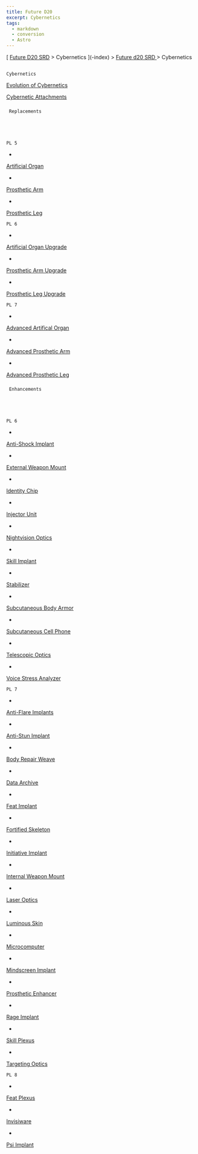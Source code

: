 ```yaml
---
title: Future D20
excerpt: Cybernetics
tags:
  - markdown
  - conversion
  - Astro
---
```







[
[Future D20 SRD]( / ) > Cybernetics
     ](-index)
     >
     [
      Future d20 SRD
     ](future-d20-srd-index)
     > Cybernetics
    




## 
    Cybernetics
   



[
     Evolution of Cybernetics
    ](future-d20-srd-cybernetics-evolution-of-cybernetics)




[
     Cybernetic Attachments
    ](future-d20-srd-cybernetics-cybernetic-attachments)



### 

     Replacements
    




    PL 5
   
- 
[
      Artificial Organ
     ](future-d20-srd-cybernetics-artificial-organ)

- 
[
      Prosthetic Arm
     ](future-d20-srd-cybernetics-prosthetic-arm)

- 
[
      Prosthetic Leg
     ](future-d20-srd-cybernetics-prosthetic-leg)




    PL 6
   
- 
[
      Artificial Organ Upgrade
     ](future-d20-srd-cybernetics-artificial-organ-upgrade)

- 
[
      Prosthetic Arm Upgrade
     ](future-d20-srd-cybernetics-prosthetic-arm-upgrade)

- 
[
      Prosthetic Leg Upgrade
     ](future-d20-srd-cybernetics-prosthetic-leg-upgrade)




    PL 7
   
- 
[
      Advanced Artifical Organ
     ](future-d20-srd-cybernetics-advanced-artificial-organ)

- 
[
      Advanced Prosthetic Arm
     ](future-d20-srd-cybernetics-advanced-prosthetic-arm)

- 
[
      Advanced Prosthetic Leg
     ](future-d20-srd-cybernetics-advanced-prosthetic-leg)



### 

     Enhancements
    




    PL 6
   
- 
[
      Anti-Shock Implant
     ](future-d20-srd-cybernetics-anti-shock-implant)

- 
[
      External Weapon Mount
     ](future-d20-srd-cybernetics-external-weapons-mount)

- 
[
      Identity Chip
     ](future-d20-srd-cybernetics-identity-chip)

- 
[
      Injector Unit
     ](future-d20-srd-cybernetics-injector-unit)

- 
[
      Nightvision Optics
     ](future-d20-srd-cybernetics-nightvision-optics)

- 
[
      Skill Implant
     ](future-d20-srd-cybernetics-skill-implant)

- 
[
      Stabilizer
     ](future-d20-srd-cybernetics-stabilizer)

- 
[
      Subcutaneous Body Armor
     ](future-d20-srd-cybernetics-subcutaneous-body-armor)

- 
[
      Subcutaneous Cell Phone
     ](future-d20-srd-cybernetics-subcutaneous-cell-phone)

- 
[
      Telescopic Optics
     ](future-d20-srd-cybernetics-telescopic-optics)

- 
[
      Voice Stress Analyzer
     ](future-d20-srd-cybernetics-voice-stress-analyzer)




    PL 7
   
- 
[
      Anti-Flare Implants
     ](future-d20-srd-cybernetics-anti-flare-implants)

- 
[
      Anti-Stun Implant
     ](future-d20-srd-cybernetics-anti-shock-implant)

- 
[
      Body Repair Weave
     ](future-d20-srd-cybernetics-body-repair-weave)

- 
[
      Data Archive
     ](future-d20-srd-cybernetics-data-archive)

- 
[
      Feat Implant
     ](future-d20-srd-cybernetics-feat-implant)

- 
[
      Fortified Skeleton
     ](future-d20-srd-cybernetics-forified-skeleton)

- 
[
      Initiative Implant
     ](future-d20-srd-cybernetics-initiative-implant)

- 
[
      Internal Weapon Mount
     ](future-d20-srd-cybernetics-internal-weapon-mount)

- 
[
      Laser Optics
     ](future-d20-srd-cybernetics-laser-optics)

- 
[
      Luminous Skin
     ](future-d20-srd-cybernetics-luminous-skin)

- 
[
      Microcomputer
     ](future-d20-srd-cybernetics-microcomputer)

- 
[
      Mindscreen Implant
     ](future-d20-srd-cybernetics-mindscreen-implant)

- 
[
      Prosthetic Enhancer
     ](future-d20-srd-cybernetics-prosthetic-enhancer)

- 
[
      Rage Implant
     ](future-d20-srd-cybernetics-rage-implant)

- 
[
      Skill Plexus
     ](future-d20-srd-cybernetics-skill-plexus)

- 
[
      Targeting Optics
     ](future-d20-srd-cybernetics-targeting-optics)




    PL 8
   
- 
[
      Feat Plexus
     ](future-d20-srd-cybernetics-feat-plexus)

- 
[
      Invisiware
     ](future-d20-srd-cybernetics-invisiware)

- 
[
      Psi Implant
     ](future-d20-srd-cybernetics-psi-implant)






